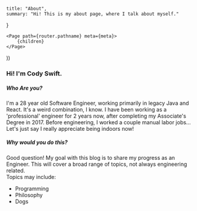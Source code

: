 
    title: "About",
    summary: "Hi! This is my about page, where I talk about myself."
}

    <Page path={router.pathname} meta={meta}>
        {children}
    </Page>
))

### Hi! I'm Cody Swift.

##### Who Are you?

I'm a 28 year old Software Engineer, working primarily in legacy Java and React. It's a weird combination, I know.
I have been working as a 'professional' engineer for 2 years now, after completing my Associate's Degree in 2017.
Before engineering, I worked a couple manual labor jobs... Let's just say I really appreciate being indoors now!

##### Why would you do this?

Good question! My goal with this blog is to share my progress as an Engineer. This will cover a broad range of topics, not always engineering related.  
Topics may include:

-   Programming
-   Philosophy
-   Dogs
